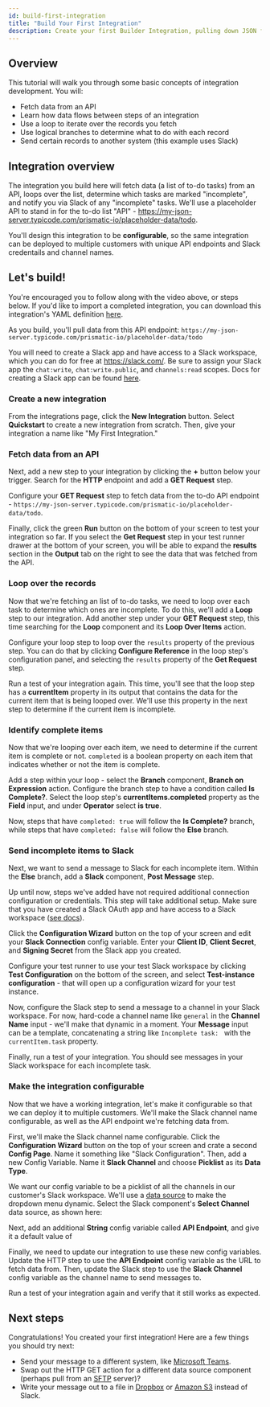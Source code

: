 ```yaml
---
id: build-first-integration
title: "Build Your First Integration"
description: Create your first Builder Integration, pulling down JSON from a REST API, and sending data to Slack
---
```



<Vimeo title="Build Your First Integration" video="897291214" />

## Overview

This tutorial will walk you through some basic concepts of integration development.
You will:

- Fetch data from an API
- Learn how data flows between steps of an integration
- Use a loop to iterate over the records you fetch
- Use logical branches to determine what to do with each record
- Send certain records to another system (this example uses Slack)

## Integration overview

The integration you build here will fetch data (a list of to-do tasks) from an API, loops over the list, determine which tasks are marked "incomplete", and notify you via Slack of any "incomplete" tasks.
We'll use a placeholder API to stand in for the to-do list "API" - https://my-json-server.typicode.com/prismatic-io/placeholder-data/todo.

You'll design this integration to be **configurable**, so the same integration can be deployed to multiple customers with unique API endpoints and Slack credentails and channel names.

## Let's build!

You're encouraged you to follow along with the video above, or steps below.
If you'd like to import a completed integration, you can download this integration's YAML definition [here](pathname:///docs/samples/my-first-integration.yml).

As you build, you'll pull data from this API endpoint: `https://my-json-server.typicode.com/prismatic-io/placeholder-data/todo`

You will need to create a Slack app and have access to a Slack workspace, which you can do for free at https://slack.com/.
Be sure to assign your Slack app the `chat:write`, `chat:write.public`, and `channels:read` scopes.
Docs for creating a Slack app can be found [here](https://api.slack.com/authentication/basics).

<Screenshot
  filename="getting-started/build-first-integration/completed-integration.png"
  maxWidth="550px"
  alt="Sample integration diagram in Builder app"
  caption="The completed integration"
/>

### Create a new integration

From the integrations page, click the **New Integration** button.
Select **Quickstart** to create a new integration from scratch.
Then, give your integration a name like "My First Integration."

<Screenshot
  filename="getting-started/build-first-integration/add-new-integration.png"
  maxWidth="450px"
  alt="Create a new integration"
/>

### Fetch data from an API

Next, add a new step to your integration by clicking the **+** button below your trigger.
Search for the **HTTP** endpoint and add a **GET Request** step.

<Screenshot
  filename="getting-started/build-first-integration/add-http-get-step.png"
  maxWidth="450px"
  alt="Add an HTTP GET step"
/>

Configure your **GET Request** step to fetch data from the to-do API endpoint - `https://my-json-server.typicode.com/prismatic-io/placeholder-data/todo`.

<Screenshot
  filename="getting-started/build-first-integration/configure-http-get-step.png"
  maxWidth="550px"
  alt="Configure HTTP GET step"
/>

Finally, click the green **Run** button on the bottom of your screen to test your integration so far.
If you select the **Get Request** step in your test runner drawer at the bottom of your screen, you will be able to expand the **results** section in the **Output** tab on the right to see the data that was fetched from the API.

<Screenshot
  filename="getting-started/build-first-integration/http-get-step-results.png"
  alt="HTTP GET step results"
/>

### Loop over the records

Now that we're fetching an list of to-do tasks, we need to loop over each task to determine which ones are incomplete.
To do this, we'll add a **Loop** step to our integration.
Add another step under your **GET Request** step, this time searching for the **Loop** component and its **Loop Over Items** action.

Configure your loop step to loop over the `results` property of the previous step. You can do that by clicking **Configure Reference** in the loop step's configuration panel, and selecting the `results` property of the **Get Request** step.

<Screenshot
  filename="getting-started/build-first-integration/configure-loop-step.png"
  maxWidth="750px"
  alt="Configure loop step"
/>

Run a test of your integration again.
This time, you'll see that the loop step has a **currentItem** property in its output that contains the data for the current item that is being looped over.
We'll use this property in the next step to determine if the current item is incomplete.

<Screenshot
  filename="getting-started/build-first-integration/loop-step-results.png"
  alt="Loop step results"
/>

### Identify complete items

Now that we're looping over each item, we need to determine if the current item is complete or not.
`completed` is a boolean property on each item that indicates whether or not the item is complete.

Add a step within your loop - select the **Branch** component, **Branch on Expression** action.
Configure the branch step to have a condition called **Is Complete?**.
Select the loop step's **currentItems.completed** property as the **Field** input, and under **Operator** select **is true**.

<Screenshot
  filename="getting-started/build-first-integration/configure-branch-step.png"
  maxWidth="800px"
  alt="Configure branch step"
/>

Now, steps that have `completed: true` will follow the **Is Complete?** branch, while steps that have `completed: false` will follow the **Else** branch.

### Send incomplete items to Slack

Next, we want to send a message to Slack for each incomplete item.
Within the **Else** branch, add a **Slack** component, **Post Message** step.

Up until now, steps we've added have not required additional connection configuration or credentials.
This step will take additional setup.
Make sure that you have created a Slack OAuth app and have access to a Slack workspace ([see docs](/composer/builder/builder-components/slack.mdx#slack-oauth-20)).

Click the **Configuration Wizard** button on the top of your screen and edit your **Slack Connection** config variable.
Enter your **Client ID**, **Client Secret**, and **Signing Secret** from the Slack app you created.

<Screenshot
  filename="getting-started/build-first-integration/slack-connection-config.png"
  maxWidth="800px"
  alt="Slack connection configuration"
/>

Configure your test runner to use your test Slack workspace by clicking **Test Configuration** on the bottom of the screen, and select **Test-instance configuration** - that will open up a configuration wizard for your test instance.

Now, configure the Slack step to send a message to a channel in your Slack workspace.
For now, hard-code a channel name like `general` in the **Channel Name** input - we'll make that dynamic in a moment.
Your **Message** input can be a template, concatenating a string like `Incomplete task: ` with the `currentItem.task` property.

<Screenshot
  filename="getting-started/build-first-integration/configure-slack-step.png"
  maxWidth="800px"
  alt="Configure slack step"
/>

Finally, run a test of your integration.
You should see messages in your Slack workspace for each incomplete task.

<Screenshot
  filename="getting-started/build-first-integration/example-slack-messages.png"
  maxWidth="350px"
  alt="Example Slack messages"
/>

### Make the integration configurable

Now that we have a working integration, let's make it configurable so that we can deploy it to multiple customers.
We'll make the Slack channel name configurable, as well as the API endpoint we're fetching data from.

First, we'll make the Slack channel name configurable.
Click the **Configuration Wizard** button on the top of your screen and crate a second **Config Page**.
Name it something like "Slack Configuration".
Then, add a new Config Variable.
Name it **Slack Channel** and choose **Picklist** as its **Data Type**.

We want our config variable to be a picklist of all the channels in our customer's Slack workspace.
We'll use a [data source](/composer/builder/configuration-wizard.mdx#config-variable-data-sources) to make the dropdown menu dynamic.
Select the Slack component's **Select Channel** data source, as shown here:

<Screenshot
  filename="getting-started/build-first-integration/slack-channel-data-source.png"
  alt="Slack channel config variable"
/>

Next, add an additional **String** config variable called **API Endpoint**, and give it a default value of

<Screenshot
  filename="getting-started/build-first-integration/api-endpoint-config-variable.png"
  maxWidth="750px"
  alt="API endpoint config variable"
/>

Finally, we need to update our integration to use these new config variables.
Update the HTTP step to use the **API Endpoint** config variable as the URL to fetch data from.
Then, update the Slack step to use the **Slack Channel** config variable as the channel name to send messages to.

<Screenshot
  filename="getting-started/build-first-integration/configure-slack-step-config-variable.png"
  maxWidth="500px"
  alt="Configure slack step config var"
/>

Run a test of your integration again and verify that it still works as expected.

## Next steps

Congratulations! You created your first integration! Here are a few things you should try next:

- Send your message to a different system, like [Microsoft Teams](/composer/builder/builder-components/ms-teams.mdx).
- Swap out the HTTP GET action for a different data source component (perhaps pull from an [SFTP](/composer/builder/builder-components/sftp.mdx) server)?
- Write your message out to a file in [Dropbox](/composer/builder/builder-components/dropbox.mdx) or [Amazon S3](/composer/builder/builder-components/aws-s3.mdx) instead of Slack.
